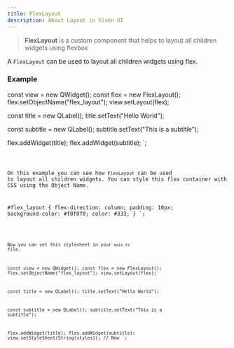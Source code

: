 ```yaml
---
title: FlexLayout
description: About Layout in Vixen UI
---
```


> **FlexLayout** is a custom component that helps to layout all children widgets using flexbox

A `FlexLayout` can be used to layout all children widgets using flex.

### Example


const view = new QWidget();
const flex = new FlexLayout();
flex.setObjectName("flex_layout");
view.setLayout(flex);

const title = new QLabel();
title.setText("Hello World");

const subtitle = new QLabel();
subtitle.setText("This is a subtitle");

flex.addWidget(title);
flex.addWidget(subtitle);
`;

<Code code={flexExample} title='flex.ts' lang='ts' />

On this example you can see how `FlexLayout` can be used to layout all children widgets. You can style this flex container with CSS using the Object Name.

#flex_layout {
    flex-direction: column;
    padding: 10px;
    background-color: #f0f0f0;
    color: #333;
}
`;

<Code code={cssStyleExample} title='flex.css' lang='css' />

Now you can set this stylesheet in your `main.ts` file.


const view = new QWidget();
const flex = new FlexLayout();
flex.setObjectName("flex_layout");
view.setLayout(flex);

const title = new QLabel();
title.setText("Hello World");

const subtitle = new QLabel();
subtitle.setText("This is a subtitle");

flex.addWidget(title);
flex.addWidget(subtitle);
view.setStyleSheet(String(styles)); // New
`;


<Code code={flexWithCssExample} title='flex.ts' lang='ts' mark={highlights} />

